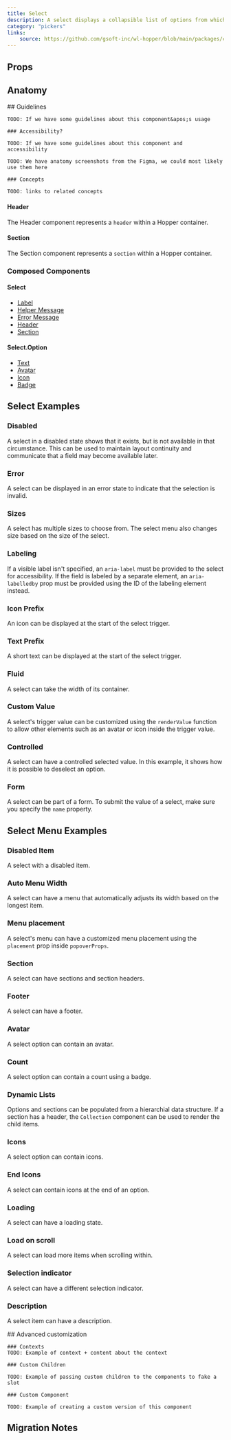 ```yaml
---
title: Select
description: A select displays a collapsible list of options from which the user can select one.
category: "pickers"
links:
    source: https://github.com/gsoft-inc/wl-hopper/blob/main/packages/components/src/TBD/src/TBD.tsx
---
```


<Example src="Select/docs/preview" isOpen />

## Props

<PropTable component="TextField" />

## Anatomy

<FeatureFlag flag="next">
    ## Guidelines

    TODO: If we have some guidelines about this component&apos;s usage

    ### Accessibility?

    TODO: If we have some guidelines about this component and accessibility
</FeatureFlag>

<FeatureFlag flag="rc">

    TODO: We have anatomy screenshots from the Figma, we could most likely use them here

    ### Concepts

    TODO: links to related concepts
</FeatureFlag>

#### Header

The Header component represents a `header` within a Hopper container.

#### Section

The Section component represents a `section` within a Hopper container.

### Composed Components

#### Select

- [Label](./Label)
- [Helper Message](./HelperMessage)
- [Error Message](./ErrorMessage)
- [Header](./Select#header)
- [Section](./Select#section)

#### Select.Option

- [Text](./Text)
- [Avatar](Avatar)
- [Icon](./Icon)
- [Badge](./Badge)

## Select Examples

### Disabled
A select in a disabled state shows that it exists, but is not available in that circumstance. This can be used to maintain layout continuity and communicate that a field may become available later.

<Example src="Select/docs/disabled" />

### Error
A select can be displayed in an error state to indicate that the selection is invalid.

<Example src="Select/docs/error" />

### Sizes
A select has multiple sizes to choose from.
The select menu also changes size based on the size of the select.

<Example src="Select/docs/sizes" />

### Labeling
If a visible label isn't specified, an `aria-label` must be provided to the select for accessibility. If the field is labeled by a separate element, an `aria-labelledby` prop must be provided using the ID of the labeling element instead.

<Example src="Select/docs/labeling" />

### Icon Prefix
An icon can be displayed at the start of the select trigger.

<Example src="Select/docs/iconPrefix" />

### Text Prefix
A short text can be displayed at the start of the select trigger.

<Example src="Select/docs/textPrefix" />

### Fluid
A select can take the width of its container.

<Example src="Select/docs/fluid" />

### Custom Value
A select's trigger value can be customized using the `renderValue` function to allow other elements such as an avatar or icon inside the trigger value.

<Example src="Select/docs/customValue" />

### Controlled
A select can have a controlled selected value. In this example, it shows how it is possible to deselect an option.

<Example src="Select/docs/controlled" />

### Form
A select can be part of a form. To submit the value of a select, make sure you specify the `name` property.

<Example src="Select/docs/form" />

## Select Menu Examples

### Disabled Item

A select with a disabled item.

<Example src="Select/docs/selectMenu/disabled" />

### Auto Menu Width

A select can have a menu that automatically adjusts its width based on the longest item.

<Example src="Select/docs/selectMenu/autoMenuWidth" />

### Menu placement

A select's menu can have a customized menu placement using the `placement` prop inside `popoverProps`.

<Example src="Select/docs/selectMenu/menuPlacement" />

### Section

A select can have sections and section headers.

<Example src="Select/docs/selectMenu/section" />

### Footer

A select can have a footer.

<Example src="Select/docs/selectMenu/footer" />

### Avatar

A select option can contain an avatar.

<Example src="Select/docs/selectMenu/avatar" />

### Count

A select option can contain a count using a badge.

<Example src="Select/docs/selectMenu/count" />

### Dynamic Lists

Options and sections can be populated from a hierarchial data structure.
If a section has a header, the `Collection` component can be used to render the child items.

<Example src="Select/docs/selectMenu/dynamicLists" />

### Icons

A select option can contain icons.

<Example src="Select/docs/selectMenu/icons" />

### End Icons

A select can contain icons at the end of an option.

<Example src="Select/docs/selectMenu/endIcons" />

### Loading

A select can have a loading state.

<Example src="Select/docs/selectMenu/loading" />

### Load on scroll

A select can load more items when scrolling within.

<Example src="Select/docs/selectMenu/loadOnScroll" />

### Selection indicator

A select can have a different selection indicator.

<Example src="Select/docs/selectMenu/selectionIndicator" />

### Description

A select item can have a description.

<Example src="Select/docs/selectMenu/description" />

<FeatureFlag flag="next">
    ## Advanced customization

    ### Contexts
    TODO: Example of context + content about the context

    ### Custom Children

    TODO: Example of passing custom children to the components to fake a slot

    ### Custom Component

    TODO: Example of creating a custom version of this component
</FeatureFlag>

## Migration Notes

<MigrateGuide src="Select/docs/migration-notes" />
